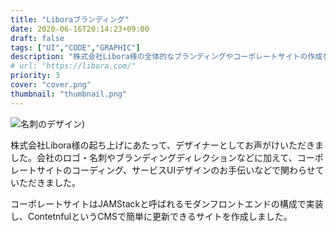```yaml
---
title: "Liboraブランディング"
date: 2020-06-16T20:14:23+09:00
draft: false
tags: ["UI","CODE","GRAPHIC"]
description: "株式会社Libora様の全体的なブランディングやコーポレートサイトの作成を行いました。"
# url: "https://libora.com/"
priority: 3
cover: "cover.png"
thumbnail: "thumbnail.png"
---
```


![名刺のデザイン](./card.png))

株式会社Libora様の起ち上げにあたって、デザイナーとしてお声がけいただきました。会社のロゴ・名刺やブランディングディレクションなどに加えて、コーポレートサイトのコーディング、サービスUIデザインのお手伝いなどで関わらせていただきました。

コーポレートサイトはJAMStackと呼ばれるモダンフロントエンドの構成で実装し、ContetnfulというCMSで簡単に更新できるサイトを作成しました。
